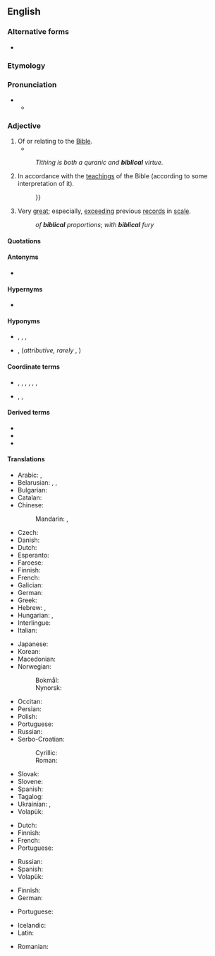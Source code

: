{{also|Biblical}}
==English==

===Alternative forms===
* {{l|en|Biblical}}

===Etymology===
{{suf|en|bible|ical}}

===Pronunciation===
* {{IPA|en|/ˈbɪblɪkəl/}}
** {{audio|en|en-us-biblical.ogg|Audio (US)}}

===Adjective===
{{en-adj}}

# Of or relating to the [[Bible]].
#* {{quote-book|en|year=1963|author={{w|Margery Allingham}}
|title={{w|The China Governess}}
|chapter=3|url=http://openlibrary.org/works/OL2004261W
|passage=Sepia Delft tiles surrounded the fireplace, their crudely drawn '''Biblical''' scenes in faded cyclamen blending with the pinkish pine, while above them, instead of a mantelshelf, there was an archway high enough to form a balcony with slender balusters and a tapestry-hung wall behind.}}
#: ''Tithing is both a quranic and '''biblical''' virtue.''
# In accordance with the [[teaching]]s of the Bible (according to some interpretation of it).
#: {{ux|en|The [[biblical]] [[teaching]] is that{{...}}}}
#: {{ux|en|'''biblical''' morality}}
# Very [[great]]; especially, [[exceeding]] previous [[records]] in [[scale]].
#: ''of '''biblical''' proportions''; ''with '''biblical''' fury''

====Quotations====
{{seeCites|en}}

====Antonyms====
* {{l|en|unbiblical}}

====Hypernyms====
* {{l|en|scriptural}}

====Hyponyms====
* {{l|en|evangelic}}, {{l|en|pentateuchal}}, {{l|en|psalmic}}, {{l|en|Torahic}}
* {{l|en|New Testament}}, {{l|en|Old Testament}} (''attributive, rarely'' {{l|en|New Testamental}}, {{l|en|Old Testamental}})

====Coordinate terms====
* {{q|by sources of faith}} {{l|en|apostolic}}, {{l|en|conciliar}},  {{l|en|ex cathedra}}, {{l|en|Mishnaic}}, {{l|en|Rabbinic}}, {{l|en|Talmudic}}, {{l|en|traditional}}
* {{q|by religions}} {{l|en|Avestan}}, {{l|en|Qur'anic}}, {{l|en|Vedic}}

====Derived terms====
* {{l|en|biblical proportions}}
* {{l|en|biblical studies}}
* {{l|en|know someone in the biblical sense}}

====Translations====
{{trans-top|of or relating to the Bible}}
* Arabic: {{t+|ar|تَوْرَاتِيّ}}, {{t|ar|إنْجِيلِيّ}}
* Belarusian: {{t|be|бібле́йскі}}, {{t|be|біблі́йны}}, {{t|be|бібле́йны}}
* Bulgarian: {{t+|bg|библе́йски}}
* Catalan: {{t+|ca|bíblic}}
* Chinese:
*: Mandarin: {{t+|cmn|聖經|alt=聖經的|sc=Hani}}, {{t+|cmn|圣经|tr=shèngjīng de|alt=圣经的|sc=Hani}}
* Czech: {{t+|cs|biblický}}
* Danish: {{t|da|bibelsk}}
* Dutch: {{t+|nl|bijbels}}
* Esperanto: {{t|eo|biblia}}
* Faroese: {{t|fo|bíbilskur}}
* Finnish: {{t+|fi|raamatullinen}}
* French: {{t+|fr|biblique}}
* Galician: {{t|gl|bíblico|m}}
* German: {{t+|de|biblisch}}
* Greek: {{t+|el|βιβλικός|sc=Grek}}
* Hebrew: {{t|he|מִקְרָאִי|tr=miqra'í}}, {{t|he|תנ״כי|m|tr=tanachí|alt=תָּנָ"כִי}}
* Hungarian: {{t+|hu|bibliai}}, {{t+|hu|biblikus}}
* Interlingue: {{t|ie|biblic}}
* Italian: {{t+|it|biblico}}
{{trans-mid}}
* Japanese: {{t+|ja|聖書|alt=聖書の|tr=せいしょの, seisho no}}
* Korean: {{t+|ko|성서|alt=성서의}}
* Macedonian: {{t|mk|библиски}}
* Norwegian:
*: Bokmål: {{t+|nb|bibelsk}}
*: Nynorsk: {{t|nn|bibelsk}}
* Occitan: {{t|oc|biblic}}
* Persian: {{t|fa|كتاب‌مقدسی|tr=ketâb-e-moqaddasi}}
* Polish: {{t+|pl|biblijny}}
* Portuguese: {{t+|pt|bíblico}}
* Russian: {{t+|ru|библе́йский}}
* Serbo-Croatian:
*: Cyrillic: {{t|sh|бѝблӣјскӣ}}
*: Roman: {{t+|sh|bìblījskī}}
* Slovak: {{t+|sk|biblický}}
* Slovene: {{t|sl|biblijski}}
* Spanish: {{t+|es|bíblico}}
* Tagalog: {{t|tl|bibliyahin}}
* Ukrainian: {{t+|uk|біблі́йський}}, {{t+|uk|біблі́йний}}
* Volapük: {{t+|vo|bibik}}
{{trans-bottom}}

{{trans-top|in accordance with the teachings of the Bible}}
* Dutch: {{t+|nl|bijbels}}
* Finnish: {{t+|fi|raamatullinen}}
* French: {{t+|fr|biblique}}
* Portuguese: {{t+|pt|bíblico}}
{{trans-mid}}
* Russian: {{t+|ru|библе́йский}}
* Spanish: {{t+|es|bíblico}}
* Volapük: {{t+|vo|bibik}}
{{trans-bottom}}

{{trans-top|very great, exceeding previous records}}
* Finnish: {{t+|fi|raamatullinen}}
* German: {{t+|de|biblisch}}
{{trans-mid}}
* Portuguese: {{t+|pt|bíblico}}
{{trans-bottom}}

{{checktrans-top}}
* Icelandic: {{t-check|is|biblía|alt=biblíu-}} <!-- was "[[biblía|biblíu-]]" - assumed inflected form or vocalised spelling; please verify if linking is acceptable. see [[User:Kephir/gadgets/xte#Translation_fixing]] -->
* Latin: {{t-check|la|biblicus}}
{{trans-mid}}
* Romanian: {{t+check|ro|biblic}}
{{trans-bottom}}